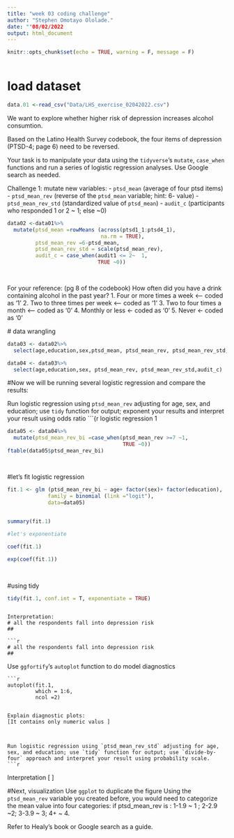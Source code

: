 ---
title: "week 03 coding challenge"
author: "Stephen Omotayo Ololade."
date: ""08/02/2022
output: html_document
---

```{r setup, include=FALSE}
knitr::opts_chunk$set(echo = TRUE, warning = F, message = F)
```


```{r load libraries}

```

# load dataset
```{r load data}
data.01 <-read_csv("Data/LHS_exercise_02042022.csv") 

```

We want to explore whether higher risk of depression increases alcohol consumtion. 

Based on the Latino Health Survey codebook, the four items of depression (PTSD-4; page 6) need to be reversed.

Your task is to manipulate your data using the `tidyverse`'s `mutate`, `case_when` functions and run a series of logistic regression analyses. Use Google search as needed.

Challenge 1: mutate new variables: 
- `ptsd_mean` (average of four ptsd items)
- `ptsd_mean_rev` (reverse of the `ptsd_mean` variable; hint: 6- value)
- `ptsd_mean_rev_std` (standardized value of `ptsd_mean`)
- `audit_c` (participants who responded 1 or 2 ~ 1; else ~0)

```{r}
data02 <-data01%>%
  mutate(ptsd_mean =rowMeans (across(ptsd1_1:ptsd4_1),
                              na.rm = TRUE),
         ptsd_mean_rev =6-ptsd_mean,
         ptsd_mean_rev_std = scale(ptsd_mean_rev),
         audit_c = case_when(audit1 <= 2~  1,
                             TRUE ~0))

         


```


For your reference: (pg 8 of the codebook)
How often did you have a drink containing alcohol in the past year? 
1. Four or more times a week <-- coded as '1' 
2. Two to three times per week <-- coded as '1'
3. Two to four times a month <-- coded as '0'
4. Monthly or less <- coded as '0'
5. Never <- coded as '0'

   # data wrangling
```{r}
data03 <- data02%>%
  select(age,education,sex,ptsd_mean, ptsd_mean_rev, ptsd_mean_rev_std,audit_c)

data04 <- data03%>% 
  select(age,education,sex, ptsd_mean_rev, ptsd_mean_rev_std,audit_c)

```



#Now we will be running several logistic regression and compare the results:

Run logistic regression using `ptsd_mean_rev` adjusting for age, sex, and education; use `tidy` function for output; exponent your results and interpret your result using odds ratio
```{r logistic regression 1

```{r}

data05 <- data04%>%
  mutate(ptsd_mean_rev_bi =case_when(ptsd_mean_rev >=7 ~1,
                                     TRUE ~0))
ftable(data05$ptsd_mean_rev_bi)

          

```

#let's fit logistic regression
```{r}

fit.1 <- glm (ptsd_mean_rev_bi ~ age+ factor(sex)+ factor(education),
             family = binomial (link ="logit"),
             data=data05) 
  

summary(fit.1)   

#let's exponentiate

coef(fit.1)

exp(coef(fit.1))
    
  
```
#using tidy 
```{r}

tidy(fit.1, conf.int = T, exponentiate = TRUE)

```






```

Interpretation: 
# all the respondents fall into depression risk
## 

```{r}
# all the respondents fall into depression risk
## 
```


Use `ggfortify`'s `autoplot` function to do model diagnostics
```
```{r}
autoplot(fit.1, 
         which = 1:6,
         ncol =2)

```


```

Explain diagnostic plots:
[It contains only numeric valus ]



Run logistic regression using `ptsd_mean_rev_std` adjusting for age, sex, and education; use `tidy` function for output; use `divide-by-four` approach and interpret your result using probability scale. 
```{r}


  
  
  
```
Interpretation
[ ]



#Next, visualization
Use `ggplot` to duplicate the figure
Using the `ptsd_mean_rev` variable you created before, you would need to categorize the mean value into four categories: 
if ptsd_mean_rev is :
1-1.9 ~ 1 ; 
2-2.9 ~2; 
3-3.9 ~ 3; 
4+ ~ 4. 

Refer to Healy's book or Google search as a guide. 

```{r visualization}

```


